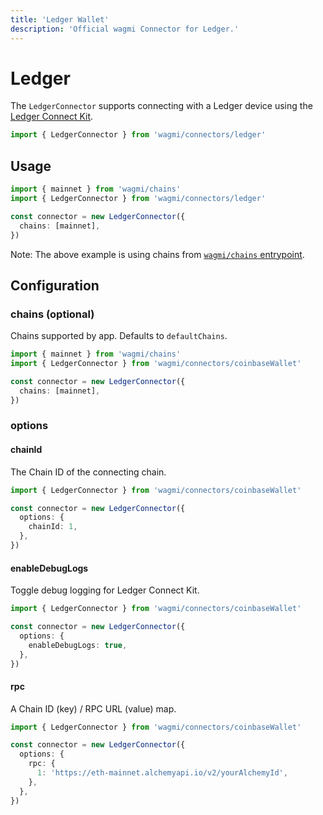 ```yaml
---
title: 'Ledger Wallet'
description: 'Official wagmi Connector for Ledger.'
---
```


# Ledger

The `LedgerConnector` supports connecting with a Ledger device using the [Ledger Connect Kit](https://developers.ledger.com/docs/connect/introduction/).

```ts
import { LedgerConnector } from 'wagmi/connectors/ledger'
```

## Usage

```ts
import { mainnet } from 'wagmi/chains'
import { LedgerConnector } from 'wagmi/connectors/ledger'

const connector = new LedgerConnector({
  chains: [mainnet],
})
```

Note: The above example is using chains from [`wagmi/chains` entrypoint](/react/chains#wagmichains).

## Configuration

### chains (optional)

Chains supported by app. Defaults to `defaultChains`.

```ts {5}
import { mainnet } from 'wagmi/chains'
import { LedgerConnector } from 'wagmi/connectors/coinbaseWallet'

const connector = new LedgerConnector({
  chains: [mainnet],
})
```

### options

#### chainId

The Chain ID of the connecting chain.

```ts {5}
import { LedgerConnector } from 'wagmi/connectors/coinbaseWallet'

const connector = new LedgerConnector({
  options: {
    chainId: 1,
  },
})
```

#### enableDebugLogs

Toggle debug logging for Ledger Connect Kit.

```ts {5}
import { LedgerConnector } from 'wagmi/connectors/coinbaseWallet'

const connector = new LedgerConnector({
  options: {
    enableDebugLogs: true,
  },
})
```

#### rpc

A Chain ID (key) / RPC URL (value) map.

```ts {5-7}
import { LedgerConnector } from 'wagmi/connectors/coinbaseWallet'

const connector = new LedgerConnector({
  options: {
    rpc: {
      1: 'https://eth-mainnet.alchemyapi.io/v2/yourAlchemyId',
    },
  },
})
```
